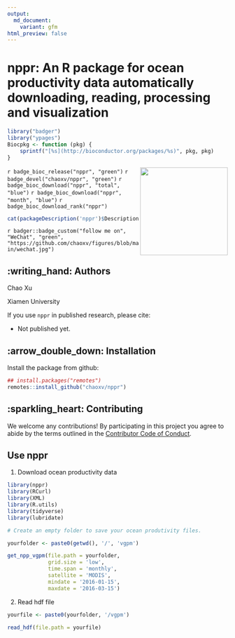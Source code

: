 ---
output:
  md_document:
    variant: gfm
html_preview: false
---

<!-- README.md is generated from README.Rmd. Please edit that file -->


#  nppr: An R package for ocean productivity data automatically downloading, reading, processing and  visualization

```{r echo=FALSE, results="hide", message=FALSE}
library("badger")
library("ypages")
Biocpkg <- function (pkg) {
    sprintf("[%s](http://bioconductor.org/packages/%s)", pkg, pkg)
}
```

<img src="https://github.com/chaoxv/figures/blob/main/nppr.png" height="200" align="right" /></a>

`r badge_bioc_release("nppr", "green")`
`r badge_devel("chaoxv/nppr", "green")`
`r badge_bioc_download("nppr", "total", "blue")`
`r badge_bioc_download("nppr", "month", "blue")`
`r badge_bioc_download_rank("nppr")`



```{r comment="", echo=FALSE, results='asis'}
cat(packageDescription('nppr')$Description)
```

`r badger::badge_custom("follow me on", "WeChat", "green", "https://github.com/chaoxv/figures/blob/main/wechat.jpg")`


## :writing_hand: Authors

Chao Xu

Xiamen University

If you use `nppr` in published research, please cite:

+ Not published yet.


## :arrow_double_down: Installation

Install the package from github:

```r
## install.packages("remotes")
remotes::install_github("chaoxv/nppr")
```

## :sparkling_heart: Contributing

We welcome any contributions! By participating in this project you agree to
abide by the terms outlined in the [Contributor Code of Conduct](CONDUCT.md).

## Use nppr

1. Download ocean productivity data

```{r results=FALSE eval=FALSE}
library(nppr)
library(RCurl)
library(XML)
library(R.utils)
library(tidyverse)
library(lubridate)

# Create an empty folder to save your ocean produtivity files.

yourfolder <- paste0(getwd(), '/', 'vgpm') 

get_npp_vgpm(file.path = yourfolder,
             grid.size = 'low',
             time.span = 'monthly',
             satellite = 'MODIS',
             mindate = '2016-01-15', 
             maxdate = '2016-03-15') 

```

2. Read hdf file

```{r results=FALSE eval=FALSE}

yourfile <- paste0(yourfolder, '/vgpm')

read_hdf(file.path = yourfile)    

```



